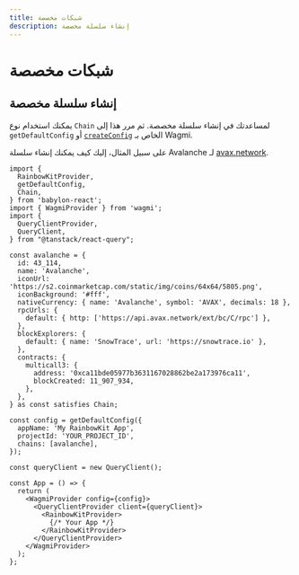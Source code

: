 ```yaml
---
title: شبكات مخصصة
description: إنشاء سلسلة مخصصة
---
```


# شبكات مخصصة

## إنشاء سلسلة مخصصة

يمكنك استخدام نوع `Chain` لمساعدتك في إنشاء سلسلة مخصصة. ثم مرر هذا إلى `getDefaultConfig` أو [`createConfig`](https://wagmi.sh/core/api/createConfig#createconfig) الخاص بـ Wagmi.

على سبيل المثال، إليك كيف يمكنك إنشاء سلسلة Avalanche لـ [avax.network](https://avax.network).

```tsx
import {
  RainbowKitProvider,
  getDefaultConfig,
  Chain,
} from 'babylon-react';
import { WagmiProvider } from 'wagmi';
import {
  QueryClientProvider,
  QueryClient,
} from "@tanstack/react-query";

const avalanche = {
  id: 43_114,
  name: 'Avalanche',
  iconUrl: 'https://s2.coinmarketcap.com/static/img/coins/64x64/5805.png',
  iconBackground: '#fff',
  nativeCurrency: { name: 'Avalanche', symbol: 'AVAX', decimals: 18 },
  rpcUrls: {
    default: { http: ['https://api.avax.network/ext/bc/C/rpc'] },
  },
  blockExplorers: {
    default: { name: 'SnowTrace', url: 'https://snowtrace.io' },
  },
  contracts: {
    multicall3: {
      address: '0xca11bde05977b3631167028862be2a173976ca11',
      blockCreated: 11_907_934,
    },
  },
} as const satisfies Chain;

const config = getDefaultConfig({
  appName: 'My RainbowKit App',
  projectId: 'YOUR_PROJECT_ID',
  chains: [avalanche],
});

const queryClient = new QueryClient();

const App = () => {
  return (
    <WagmiProvider config={config}>
      <QueryClientProvider client={queryClient}>
        <RainbowKitProvider>
          {/* Your App */}
        </RainbowKitProvider>
      </QueryClientProvider>
    </WagmiProvider>
  );
};
```
